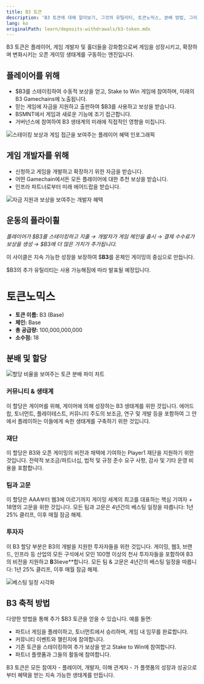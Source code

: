 ```yaml
---
title: B3 토큰
description: 'B3 토큰에 대해 알아보기, 그것의 유틸리티, 토큰노믹스, 분배 방법, 그리고 생태계에서 더 많은 토큰을 축적하는 방법'
lang: ko
originalPath: learn/deposits-withdrawals/b3-token.mdx
---
```

B3 토큰은 플레이어, 게임 개발자 및 홀더들을 강화함으로써 게임을 성장시키고, 확장하며 변화시키는 오픈 게이밍 생태계를 구동하는 엔진입니다.

## 플레이어를 위해

- $B3를 스테이킹하여 수동적 보상을 얻고, Stake to Win 게임에 참여하며, 미래의 B3 Gamechains에 노출됩니다.
- 믿는 게임에 자금을 지원하고 출판하여 $B3를 사용하고 보상을 받습니다.
- BSMNT에서 게임과 새로운 기능에 조기 접근합니다.
- 거버넌스에 참여하여 B3 생태계의 미래에 직접적인 영향을 미칩니다.

<Frame>
<img src="https://s3.amazonaws.com/helpscout.net/docs/assets/685306b72e0550277aa9250e/images/687907331fd2e3184b5c3069/file-qiq5Ae41JA.png" alt="스테이킹 보상과 게임 접근을 보여주는 플레이어 혜택 인포그래픽" />
</Frame>

## 게임 개발자를 위해

- 신청하고 게임을 개발하고 확장하기 위한 자금을 받습니다.
- 어떤 Gamechain에서든 모든 플레이어에 대한 추천 보상을 받습니다.
- 인프라 파트너로부터 미래 에어드랍을 받습니다.

<Frame>
<img src="https://s3.amazonaws.com/helpscout.net/docs/assets/685306b72e0550277aa9250e/images/6879076a7289cc4fbaa2ca53/file-ZXZDz4nqv9.png" alt="자금 지원과 보상을 보여주는 개발자 혜택" />
</Frame>

## 운동의 플라이휠

*플레이어가 $B3를 스테이킹하고 지출 → 개발자가 게임 체인을 출시 → 결제 수수료가 보상을 생성 → $B3에 더 많은 가치가 추가됩니다.*

이 사이클은 지속 가능한 성장을 보장하여 $**B3**를 온체인 게이밍의 중심으로 만듭니다.

<Info>
$B3의 추가 유틸리티는 사용 가능해짐에 따라 발표될 예정입니다.
</Info>

# 토큰노믹스

- **토큰 이름:** B3 (Base)
- **체인:** Base
- **총 공급량:** 100,000,000,000
- **소수점:** 18

## 분배 및 할당

<Frame>
<img src="https://s3.amazonaws.com/helpscout.net/docs/assets/685306b72e0550277aa9250e/images/687907ca7289cc4fbaa2ca56/file-IzrNvKhTls.png" alt="할당 비율을 보여주는 토큰 분배 파이 차트" />
</Frame>

### 커뮤니티 & 생태계
이 할당은 게이머를 위해, 게이머에 의해 성장하는 B3 생태계를 위한 것입니다. 에어드랍, 토너먼트, 플레이테스트, 커뮤니티 주도의 보조금, 연구 및 개발 등을 포함하여 그 안에서 플레이하는 이들에게 속한 생태계를 구축하기 위한 것입니다.

### 재단
이 할당은 B3와 오픈 게이밍의 비전과 채택에 기여하는 Player1 재단을 지원하기 위한 것입니다. 전략적 보조금/파트너십, 법적 및 규정 준수 요구 사항, 감사 및 기타 운영 비용을 포함합니다.

### 팀과 고문
이 할당은 AAA부터 웹3에 이르기까지 게이밍 세계의 최고를 대표하는 핵심 기여자 + 18명의 고문을 위한 것입니다. 모든 팀과 고문은 4년간의 베스팅 일정을 따릅니다: 1년 25% 클리프, 이후 매월 잠금 해제.

### 투자자
이 B3 할당 부분은 B3의 개발을 지원한 투자자들을 위한 것입니다. 게이밍, 웹3, 브랜드, 인프라 등 산업의 모든 구석에서 모인 100명 이상의 천사 투자자들을 포함하여 B3의 비전을 지원하고 **B**3lieve**합니다. 모든 팀 & 고문은 4년간의 베스팅 일정을 따릅니다: 1년 25% 클리프, 이후 매월 잠금 해제.

<Frame>
<img src="https://s3.amazonaws.com/helpscout.net/docs/assets/685306b72e0550277aa9250e/images/6879088813d950405eff6f28/file-kKUJ0P0hnc.png" alt="베스팅 일정 시각화" />
</Frame>

## B3 축적 방법

다양한 방법을 통해 추가 $B3 토큰을 얻을 수 있습니다. 예를 들면:

- 파트너 게임을 플레이하고, 토너먼트에서 승리하며, 게임 내 임무를 완료합니다.
- 커뮤니티 이벤트와 챌린지에 참여합니다.
- 기존 토큰을 스테이킹하여 추가 보상을 받고 Stake to Win에 참여합니다.
- 파트너 플랫폼과 그들의 활동에 참여합니다.

<Tip>
B3 토큰은 모든 참여자 - 플레이어, 개발자, 이해 관계자 - 가 플랫폼의 성장과 성공으로부터 혜택을 받는 지속 가능한 생태계를 만듭니다.
</Tip>
